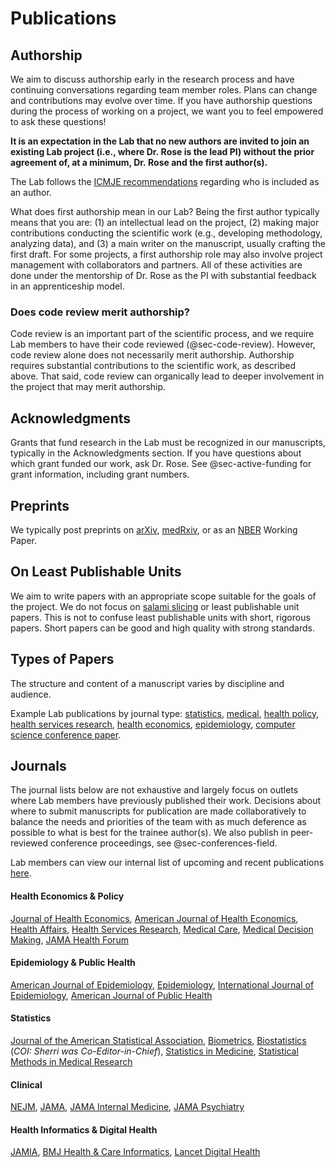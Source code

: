 # Publications

## Authorship

We aim to discuss authorship early in the research process and have continuing conversations regarding team member roles. Plans can change and contributions may evolve over time. If you have authorship questions during the process of working on a project, we want you to feel empowered to ask these questions!

**It is an expectation in the Lab that no new authors are invited to join an existing Lab project (i.e., where Dr. Rose is the lead PI) without the prior agreement of, at a minimum, Dr. Rose and the first author(s).**

The Lab follows the [ICMJE recommendations](http://www.icmje.org/recommendations/browse/roles-and-responsibilities/defining-the-role-of-authors-and-contributors.html) regarding who is included as an author.

What does first authorship mean in our Lab? Being the first author typically means that you are: (1) an intellectual lead on the project, (2) making major contributions conducting the scientific work (e.g., developing methodology, analyzing data), and (3) a main writer on the manuscript, usually crafting the first draft. For some projects, a first authorship role may also involve project management with collaborators and partners. All of these activities are done under the mentorship of Dr. Rose as the PI with substantial feedback in an apprenticeship model.

### Does code review merit authorship?

Code review is an important part of the scientific process, and we require Lab members to have their code reviewed (@sec-code-review). However, code review alone does not necessarily merit authorship. Authorship requires substantial contributions to the scientific work, as described above. That said, code review can organically lead to deeper involvement in the project that may merit authorship.

## Acknowledgments

Grants that fund research in the Lab must be recognized in our manuscripts, typically in the Acknowledgments section. If you have questions about which grant funded our work, ask Dr. Rose. See @sec-active-funding for grant information, including grant numbers.

## Preprints

We typically post preprints on [arXiv](https://arxiv.org/), [medRxiv](https://www.medrxiv.org/), or as an [NBER](https://www.nber.org/) Working Paper.

## On Least Publishable Units

We aim to write papers with an appropriate scope suitable for the goals of the project. We do not focus on [salami slicing](https://academic.oup.com/ije/article/49/1/281/5570871) or least publishable unit papers. This is not to confuse least publishable units with short, rigorous papers. Short papers can be good and high quality with strong standards.

## Types of Papers

The structure and content of a manuscript varies by discipline and audience.

Example Lab publications by journal type: [statistics](https://onlinelibrary.wiley.com/doi/10.1111/biom.13863), [medical](https://jamanetwork.com/journals/jamapsychiatry/fullarticle/2765490?guestAccessKey=8e0d777c-ac53-47e9-9387-722b788058a2&utm_campaign=author_alert-jamanetwork&utm_content=author-author_engagement&utm_medium=email&utm_source=jps&utm_term=1m), [health policy](https://www.healthaffairs.org/doi/full/10.1377/hlthaff.2015.1026), [health services research](https://onlinelibrary.wiley.com/doi/10.1111/1475-6773.13046), [health economics](https://www.journals.uchicago.edu/doi/10.1086/716199), [epidemiology](https://academic.oup.com/aje/article/185/1/65/2662306), [computer science conference paper](https://proceedings.mlr.press/v180/chapfuwa22a.html).

## Journals

The journal lists below are not exhaustive and largely focus on outlets where Lab members have previously published their work. Decisions about where to submit manuscripts for publication are made collaboratively to balance the needs and priorities of the team with as much deference as possible to what is best for the trainee author(s). We also publish in peer-reviewed conference proceedings, see @sec-conferences-field.

Lab members can view our internal list of upcoming and recent publications [here](https://github.com/StanfordHPDS/publications).

#### Health Economics & Policy {.unnumbered}

[Journal of Health Economics](https://www.journals.elsevier.com/journal-of-health-economics), [American Journal of Health Economics](https://www.journals.uchicago.edu/toc/ajhe/current), [Health Affairs](https://www.healthaffairs.org/), [Health Services Research](https://www.hsr.org/), [Medical Care](https://journals.lww.com/lww-medicalcare/pages/default.aspx), [Medical Decision Making](https://journals.sagepub.com/home/mdm),  [JAMA Health Forum](https://jamanetwork.com/journals/jama-health-forum)

#### Epidemiology & Public Health {.unnumbered}

[American Journal of Epidemiology](https://academic.oup.com/aje), [Epidemiology](https://journals.lww.com/epidem/pages/default.aspx), [International Journal of Epidemiology](https://academic.oup.com/ije), [American Journal of Public Health](https://ajph.aphapublications.org/)

#### Statistics {.unnumbered}

[Journal of the American Statistical Association](https://www.tandfonline.com/toc/uasa20/current), [Biometrics](https://onlinelibrary.wiley.com/journal/15410420), [Biostatistics](https://academic.oup.com/biostatistics) (_COI: Sherri was Co-Editor-in-Chief_), [Statistics in Medicine](https://onlinelibrary.wiley.com/journal/10970258), [Statistical Methods in Medical Research](https://journals.sagepub.com/home/smm)

#### Clinical {.unnumbered}

[NEJM](https://www.nejm.org/), [JAMA](https://jamanetwork.com/), [JAMA Internal Medicine](https://jamanetwork.com/journals/jamainternalmedicine), [JAMA Psychiatry](https://jamanetwork.com/journals/jamapsychiatry)

#### Health Informatics & Digital Health {.unnumbered}

[JAMIA](https://academic.oup.com/jamia), [BMJ Health & Care Informatics](https://informatics.bmj.com/), [Lancet Digital Health](https://www.thelancet.com/journals/landig/home)
